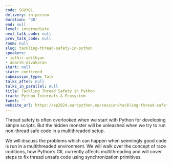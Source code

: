 ```yaml
---
code: SGUYQL
delivery: in-person
duration: '30'
end: null
level: intermediate
next_talk_code: null
prev_talk_code: null
room: null
slug: tackling-thread-safety-in-python
speakers:
- jothir-adithyan
- adarsh-divakaran
start: null
state: confirmed
submission_type: Talk
talks_after: null
talks_in_parallel: null
title: Tackling Thread Safety in Python
track: Python Internals & Ecosystem
tweet: ''
website_url: https://ep2024.europython.eu/session/tackling-thread-safety-in-python
---
```


Thread safety is often overlooked when we start with Python for developing simple scripts. But the hidden monster will be unleashed when we try to run non-thread safe code in a multithreaded setup.

We will discuss the problems which can happen when seemingly good code is run in a multithreaded environment. We will walk over the concept of race coditions, how Python’s GIL currently affects multithreading and will cover steps to fix thread unsafe code using synchronization primitives.
